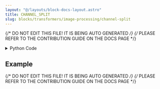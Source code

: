 ```yaml
---
layout: "@/layouts/block-docs-layout.astro"
title: CHANNEL_SPLIT
slug: blocks/transformers/image-processing/channel-split
---
```


{/* DO NOT EDIT THIS FILE! IT IS BEING AUTO GENERATED */}
{/* PLEASE REFER TO THE CONTRIBUTION GUIDE ON THE DOCS PAGE */}


<PythonDocsDisplay docstring={docstring} />

<details>
<summary>Python Code</summary>

```python
from flojoy import flojoy, Image, Matrix, DCNpArrayType
from typing import TypedDict
import numpy as np


class IMAGE_CHANNEL_OUTPUTS(TypedDict):
    r: Image
    g: Image
    b: Image
    a: Image


@flojoy
def CHANNEL_SPLIT(default: Image | Matrix) -> IMAGE_CHANNEL_OUTPUTS:
    """The CHANNEL_SPLIT node returns the rgba channels of an image into 4 separate images for direct visualization.

    While the notion of "splitting an image into RGBA channels" is inherently tied to coloured pictures, this function will attempt to make sense of multiple input types.

    Should the input be of type 'Image', then the function will return the RGBA channels.

    Should the input be of type 'Matrix', meaning ideally a 3D 'numpy' array of size (L, M, 3) or (L, M, 4), then the function will return each channel respectively.

    Returns
    -------
    IMAGE_CHANNEL_OUTPUTS
        The images, each channel itself is rendered with alpha=1,
        except the alpha channel itself.
    """

    try:
        if isinstance(default, Image):
            r = default.r
            g = default.g
            b = default.b
            a = default.a

        elif isinstance(default, Matrix):
            r = default.m[..., 0]
            g = default.m[..., 1]
            b = default.m[..., 2]
            a = np.zeros_like(r) if default.m.shape[-1] == 3 else default.m[..., 3]

            if default.m.shape[-1] != 3 or default.m.shape[-1] != 4:
                raise IndexError(
                    "Input array is not of sensible size to split channels"
                )
        else:
            raise TypeError("Unexpected type of the input argument.")

        zeros = np.zeros(r.shape, np.uint8)
        ones = 255 * np.ones(r.shape, np.uint8)

        return IMAGE_CHANNEL_OUTPUTS(
            r=Image(
                r=r,
                g=zeros,
                b=zeros,
                a=ones,
            ),
            g=Image(
                r=zeros,
                g=g,
                b=zeros,
                a=ones,
            ),
            b=Image(
                r=zeros,
                g=zeros,
                b=b,
                a=ones,
            ),
            a=Image(
                r=zeros,
                g=zeros,
                b=zeros,
                a=a,
            ),
        )
    except Exception as e:
        raise e

```

[Find this Flojoy Block on GitHub](https://github.com/flojoy-ai/blocks/blob/main/blocks/TRANSFORMERS/IMAGE_PROCESSING/CHANNEL_SPLIT/CHANNEL_SPLIT.py)

</details>

## Example


<GetHelpWidget />


<AppDisplay app={app} blockName="CHANNEL_SPLIT" client:visible />


<Example />

{/* DO NOT EDIT THIS FILE! IT IS BEING AUTO GENERATED */}
{/* PLEASE REFER TO THE CONTRIBUTION GUIDE ON THE DOCS PAGE */}
